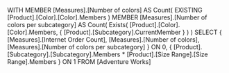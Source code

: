 WITH
MEMBER [Measures].[Number of colors] AS
   Count( EXISTING [Product].[Color].[Color].Members )
MEMBER [Measures].[Number of colors per subcategory] AS
   Count( Exists( [Product].[Color].[Color].Members,
                  { [Product].[Subcategory].CurrentMember } )
        )
SELECT
   { [Measures].[Internet Order Count],
     [Measures].[Number of colors],
     [Measures].[Number of colors per subcategory] } ON 0,
   { [Product].[Subcategory].[Subcategory].Members *
     [Product].[Size Range].[Size Range].Members } ON 1
FROM
   [Adventure Works]
